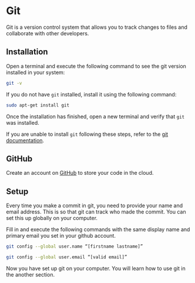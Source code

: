 # Git

Git is a version control system that allows you to track changes to files and collaborate with other developers.

## Installation

Open a terminal and execute the following command to see the git version installed in your system:

```bash copy
git -v
```

If you do not have `git` installed, install it using the following command:

```bash copy
sudo apt-get install git
```

Once the installation has finished, open a new terminal and verify that `git` was installed.

If you are unable to install `git` following these steps, refer to the [git documentation](https://git-scm.com/download/linux).

## GitHub

Create an account on [GitHub](https://github.com/signup) to store your code in the cloud.

## Setup

Every time you make a commit in git, you need to provide your name and email address. This is so that git can track who made the commit. You can set this up globally on your computer.

Fill in and execute the following commands with the same display name and primary email you set in your github account.

```bash copy
git config --global user.name “[firstname lastname]”
```

```bash copy
git config --global user.email “[valid email]”
```

Now you have set up git on your computer. You will learn how to use git in the another section.
